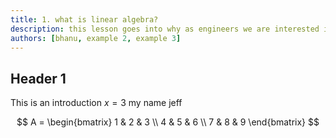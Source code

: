 ```yaml
---
title: 1. what is linear algebra?
description: this lesson goes into why as engineers we are interested in learning linear algebra and what your takeaways from the course should be.
authors: [bhanu, example 2, example 3]
---
```


<link rel="stylesheet" href="https://cdn.jsdelivr.net/npm/katex@0.16.0/dist/katex.min.css" integrity="sha384-Xi8rHCmBmhbuyyhbI88391ZKP2dmfnOl4rT9ZfRI7mLTdk1wblIUnrIq35nqwEvC" crossOrigin="anonymous"/>


## Header 1
This is an introduction $x=3$ my name jeff

$$
 A = 
 \begin{bmatrix}
    1 & 2 & 3 \\
    4 & 5 & 6 \\
    7 & 8 & 9
 \end{bmatrix}
 $$